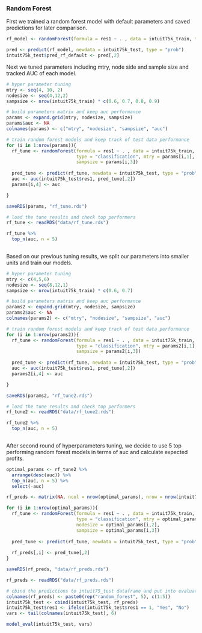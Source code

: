 
### Random Forest

First we trained a random forest model with default parameters and saved predictions for later comparison.

```r
rf_model <- randomForest(formula = res1 ~ . , data = intuit75k_train, type = "classification")

pred <- predict(rf_model, newdata = intuit75k_test, type = "prob")
intuit75k_test$pred_rf_default <- pred[,2]
```

Next we tuned parameters including mtry, node side and sample size and tracked AUC of each model. 

```r
# hyper parameter tuning
mtry <- seq(4, 10, 2)
nodesize <- seq(4,12,2)
sampsize <- nrow(intuit75k_train) * c(0.6, 0.7, 0.8, 0.9)

# build parameters matrix and keep auc performance
params <- expand.grid(mtry, nodesize, sampsize)
params$auc <- NA
colnames(params) <- c("mtry", "nodesize", "sampsize", "auc")

# train random forest models and keep track of test data performance
for (i in 1:nrow(params)){
  rf_tune <- randomForest(formula = res1 ~ . , data = intuit75k_train, 
                          type = "classification", mtry = params[i,1], nodesize = params[i,2],
                          sampsize = params[i,3])
  
  pred_tune <- predict(rf_tune, newdata = intuit75k_test, type = "prob")
  auc <- auc(intuit75k_test$res1, pred_tune[,2])
  params[i,4] <- auc

}

saveRDS(params, "rf_tune.rds")

```


```r
# load the tune results and check top performers 
rf_tune <- readRDS("data/rf_tune.rds")

rf_tune %>% 
  top_n(auc, n = 5) 
  

```

Based on our previous tuning results, we split our parameters into smaller units and train our models.

```r

# hyper parameter tuning
mtry <- c(4,5,6)
nodesize <- seq(8,12,1)
sampsize <- nrow(intuit75k_train) * c(0.6, 0.7)

# build parameters matrix and keep auc performance
params2 <- expand.grid(mtry, nodesize, sampsize)
params2$auc <- NA
colnames(params2) <- c("mtry", "nodesize", "sampsize", "auc")

# train random forest models and keep track of test data performance
for (i in 1:nrow(params2)){
  rf_tune <- randomForest(formula = res1 ~ . , data = intuit75k_train, 
                          type = "classification", mtry = params2[i,1], nodesize = params2[i,2],
                          sampsize = params2[i,3])
  
  pred_tune <- predict(rf_tune, newdata = intuit75k_test, type = "prob")
  auc <- auc(intuit75k_test$res1, pred_tune[,2])
  params2[i,4] <- auc

}

saveRDS(params2, "rf_tune2.rds")

```

```r
# load the tune results and check top performers 
rf_tune2 <- readRDS("data/rf_tune2.rds")

rf_tune2 %>% 
  top_n(auc, n = 5) 
  
```

After second round of hyperparameters tuning, we decide to use 5 top performing random forest models in terms of auc and calculate expected profits. 

```r
optimal_params <- rf_tune2 %>% 
  arrange(desc(auc)) %>% 
  top_n(auc, n = 5) %>% 
  select(-auc)

rf_preds <- matrix(NA, ncol = nrow(optimal_params), nrow = nrow(intuit75k_test))

for (i in 1:nrow(optimal_params)){
  rf_tune <- randomForest(formula = res1 ~ . , data = intuit75k_train, 
                          type = "classification", mtry = optimal_params[i,1], 
                          nodesize = optimal_params[i,2],
                          sampsize = optimal_params[i,3])
  
  pred_tune <- predict(rf_tune, newdata = intuit75k_test, type = "prob")
  
  rf_preds[,i] <- pred_tune[,2]
}

saveRDS(rf_preds, "data/rf_preds.rds")

```

```r
rf_preds <- readRDS("data/rf_preds.rds")

# cbind the predictions to intuit75_test dataframe and put into evaluations
colnames(rf_preds) <- paste0(rep("random_forest", 5), c(1:5))
intuit75k_test <- cbind(intuit75k_test, rf_preds)
intuit75k_test$res1 <- ifelse(intuit75k_test$res1 == 1, "Yes", "No")
vars <- tail(colnames(intuit75k_test), 6)

model_eval(intuit75k_test, vars)

```
